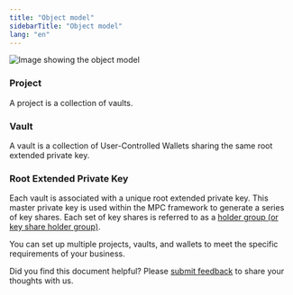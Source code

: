 ```yaml
---
title: "Object model"
sidebarTitle: "Object model"
lang: "en"
---
```

<img src="/en/images/mpc-wallet/UCW.svg" className="diagram" alt="Image showing the object model"/>

### Project

A project is a collection of vaults.

### Vault

A vault is a collection of User-Controlled Wallets sharing the same root extended private key.

### Root Extended Private Key

Each vault is associated with a unique root extended private key. This master private key is used within the MPC framework to generate a series of key shares. Each set of key shares is referred to as a [holder group (or key share holder group)](/en/portal/mpc-wallets/ocw/create-key-share-groups).

You can set up multiple projects, vaults, and wallets to meet the specific requirements of your business.

<Tip>Did you find this document helpful? Please [submit feedback](https://forms.zohopublic.com/cobo/form/DocumentFeedbackForm/formperma/QvLOhxJv1_JMsJ-1dleZ8Itb_7rzN-LtgvsDdxosoVI?referrername=manuals) to share your thoughts with us.</Tip>